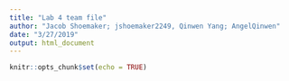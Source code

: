 ```yaml
---
title: "Lab 4 team file"
author: "Jacob Shoemaker; jshoemaker2249, Qinwen Yang; AngelQinwen"
date: "3/27/2019"
output: html_document
---
```


```r
knitr::opts_chunk$set(echo = TRUE)
```